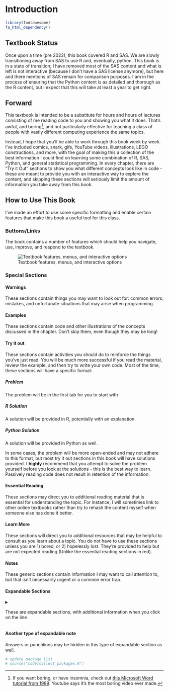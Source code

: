 # Introduction {.unnumbered}

```r
library(fontawesome)
fa_html_dependency()
```

## Textbook Status {.unnumbered}

Once upon a time (pre 2022), this book covered R and SAS. We are slowly transitioning away from SAS to use R and, eventually, python. This book is in a state of transition; I have removed most of the SAS content and what is left is not interactive (because I don't have a SAS license anymore), but here and there mentions of SAS remain for comparison purposes. I am in the process of ensuring that the Python content is as detailed and thorough as the R content, but I expect that this will take at least a year to get right.

## Forward {.unnumbered}

This textbook is intended to be a substitute for hours and hours of lectures consisting of me reading code to you and showing you what it does. That's awful, and boring[^index-1], and not particularly effective for teaching a class of people with vastly different computing experience the same topics.

[^index-1]: If you want boring, or have insomnia, check out [this Microsoft Word tutorial from 1989](https://www.youtube.com/watch?v=Jk71bPz5VLo). Youtube says it's the most boring video ever made.

Instead, I hope that you'll be able to work through this book week by week. I've included comics, snark, gifs, YouTube videos, illustrations, LEGO constructions, and more, with the goal of making this a collection of the best information I could find on learning some combination of R, SAS, Python, and general statistical programming. In every chapter, there are "Try it Out" sections to show you what different concepts look like in code - these are meant to provide you with an interactive way to explore the content, and skipping these sections will seriously limit the amount of information you take away from this book.

## How to Use This Book {.unnumbered}

I've made an effort to use some specific formatting and enable certain features that make this book a useful tool for this class.

### Buttons/Links {.unnumbered}

The book contains a number of features which should help you navigate, use, improve, and respond to the textbook.

<!-- - <i class="fa fa-align-justify"></i> Open/close the sidebar TOC -->

<!-- - <i class="fa fa-search"></i> Search the text -->

<!-- - <i class="fa fa-font"></i> Set font size and white/sepia/dark mode -->

<!-- - <i class="fa fa-github"></i><b>Edit this page</b> Suggest edits if you find a typo. This will help you automatically submit a pull request in Github, and I can review and approve it easily. -->

<!-- - <i class="fa fa-download"></i> Download the entire (very long) Rmarkdown source code for the textbook -->

<!-- - <i class="fa fa-info"></i> See keyboard shortcuts to navigate the book -->

<!-- - <i class="fab fa-twitter"></i> Reference the book in a tweet, if you really want to. Tag me if you do (\@srvanderplas) -->

<!-- - <i class="fab fa-github"></i> Find the book repository on GitHub quickly if you want to see code/data/etc. linked in the book -->

![Textbook features, menus, and interactive options](images/tools/Textbook-features.png){fig-alt="There are a number of interactive features available in this textbook. There is a search bar on the left sidebar, along with links to each chapter. On the right, there is a menu specific to the sections in each chapter - this helps you navigate within the chapter. There is also a link to \"Edit this page\" that allows you to submit a correction to the textbook via Github. At the bottom, there is a link to the next chapter, but there are also reaction emoji that allow you to express yourself after you read the chapter. If you log in via GitHub, you can also leave comments, start discussions, or ask questions using the github discussion integration at the bottom of the page."}

### Special Sections {.unnumbered}

::: callout-important
#### Warnings {.unnumbered}

These sections contain things you may want to look out for: common errors, mistakes, and unfortunate situations that may arise when programming.
:::

::: callout-caution
#### Examples {.unnumbered}

These sections contain code and other illustrations of the concepts discussed in the chapter. Don't skip them, even though they may be long!
:::

::: callout-tip
#### Try it out {.unnumbered}

These sections contain activities you should do to reinforce the things you've just read. You will be much more successful if you read the material, review the example, and then try to write your own code. Most of the time, these sections will have a specific format:

::: panel-tabset
##### Problem {.unnumbered}

The problem will be in the first tab for you to start with

##### R Solution {.unnumbered}

A solution will be provided in R, potentially with an explanation.

##### Python Solution {.unnumbered}

A solution will be provided in Python as well.
:::

In some cases, the problem will be more open-ended and may not adhere to this format, but most try it out sections in this book will have solutions provided. I **highly** recommend that you attempt to solve the problem yourself before you look at the solutions - this is the best way to learn. Passively reading code does not result in retention of the information.
:::

::: callout-important
#### Essential Reading {.unnumbered}

These sections may direct you to additional reading material that is essential for understanding the topic. For instance, I will sometimes link to other online textbooks rather than try to rehash the content myself when someone else has done it better.
:::

::: callout-note
#### Learn More {.unnumbered}

These sections will direct you to additional resources that may be helpful to consult as you learn about a topic. You do not have to use these sections unless you are 1) bored, or 2) hopelessly lost. They're provided to help but are not expected reading (Unlike the essential reading sections in red).
:::

::: callout-note
#### Notes {.unnumbered}

These generic sections contain information I may want to call attention to, but that isn't necessarily urgent or a common error trap.
:::

#### Expandable Sections {.unnumbered}

<details>

<summary>

These are expandable sections, with additional information when you click on the line

</summary>

This additional information may be information that is helpful but not essential, or it may be that an example just takes a LOT of space and I want to make sure you can skim the book without having to scroll through a ton of output.

</details>

::: {.callout-note collapse="true"}
#### Another type of expandable note

Answers or punchlines may be hidden in this type of expandable section as well.
:::

```r
# update package list
# source("code/collect_packages.R")
```
